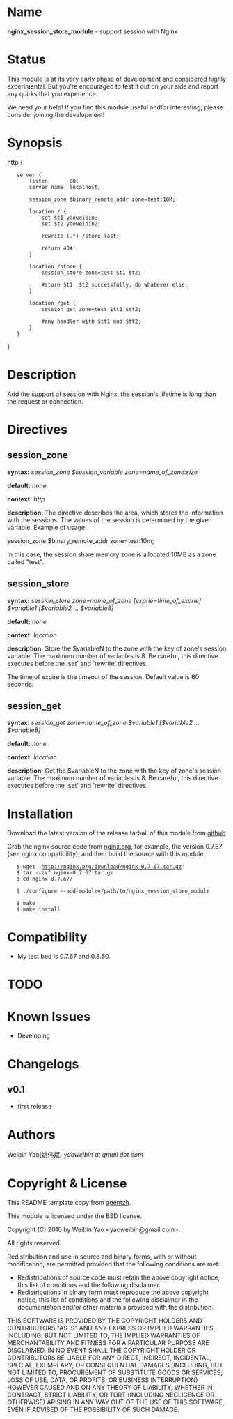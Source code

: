 ﻿= Name =

'''nginx_session_store_module''' - support session with Nginx

= Status =

This module is at its very early phase of development and considered highly experimental. But you're encouraged to test it out on your side and report any quirks that you experience.

We need your help! If you find this module useful and/or interesting, please consider joining the development!

= Synopsis =

<geshi lang="nginx">

http {

	server {
		listen       80;
		server_name  localhost;

		session_zone $binary_remote_addr zone=test:10M;

		location / {
			set $t1 yaoweibin;
			set $t2 yaoweibin2;

			rewrite (.*) /store last;

			return 404;
		}

		location /store {
			session_store zone=test $t1 $t2;

			#store $t1, $t2 successfully, do whatever else;
		}

		location /get {
			session_get zone=test $tt1 $tt2; 

			#any handler with $tt1 and $tt2;
		}
	}
}

</geshi>
= Description =

Add the support of session with Nginx, the session's lifetime is long than the request or connection.

= Directives =

== session_zone ==

'''syntax:''' ''session_zone $session_variable zone=name_of_zone:size''

'''default:''' ''none''

'''context:''' ''http''

'''description:''' The directive describes the area, which stores the information with the sessions. The values of the session is determined by the given variable. Example of usage:

session_zone  $binary_remote_addr  zone=test:10m;

In this case, the session share memory zone is allocated 10MB as a zone called "test".

== session_store ==

'''syntax:''' ''session_store zone=name_of_zone  [exprie=time_of_exprie] $variable1 [$variable2 ... $variable8]''

'''default:''' ''none''

'''context:''' ''location''

'''description:''' Store the $variableN to the zone with the key of zone's session variable. The maximum number of variables is 8. Be careful, this directive executes before the 'set' and 'rewrite' directives.

The time of expire is the timeout of the session. Default value is 60 seconds. 

== session_get ==

'''syntax:''' ''session_get zone=name_of_zone $variable1 [$variable2 ... $variable8]''

'''default:''' ''none''

'''context:''' ''location''

'''description:''' Get the $variableN to the zone with the key of zone's session variable. The maximum number of variables is 8. Be careful, this directive executes before the 'set' and 'rewrite' directives.

= Installation =

Download the latest version of the release tarball of this module from [http://github.com/yaoweibin/nginx_session_store_module github]

Grab the nginx source code from [http://nginx.org/ nginx.org], for example, the version 0.7.67 (see nginx compatibility), and then build the source with this module:

<geshi lang="bash">
    $ wget 'http://nginx.org/download/nginx-0.7.67.tar.gz'
    $ tar -xzvf nginx-0.7.67.tar.gz
    $ cd nginx-0.7.67/

    $ ./configure --add-module=/path/to/nginx_session_store_module

    $ make
    $ make install
</geshi>

= Compatibility =

* My test bed is 0.7.67 and 0.8.50.

= TODO =

= Known Issues =

* Developing  

= Changelogs =

== v0.1 ==
* first release

= Authors =

Weibin Yao(姚伟斌) ''yaoweibin at gmail dot com''

= Copyright & License =

This README template copy from [http://github.com/agentzh agentzh].

This module is licensed under the BSD license.

Copyright (C) 2010 by Weibin Yao <yaoweibin@gmail.com>.

All rights reserved.

Redistribution and use in source and binary forms, with or without modification, are permitted provided that the following conditions are met:

* Redistributions of source code must retain the above copyright notice, this list of conditions and the following disclaimer.
* Redistributions in binary form must reproduce the above copyright notice, this list of conditions and the following disclaimer in the documentation and/or other materials provided with the distribution.

THIS SOFTWARE IS PROVIDED BY THE COPYRIGHT HOLDERS AND CONTRIBUTORS "AS IS" AND ANY EXPRESS OR IMPLIED WARRANTIES, INCLUDING, BUT NOT LIMITED TO, THE IMPLIED WARRANTIES OF MERCHANTABILITY AND FITNESS FOR A PARTICULAR PURPOSE ARE DISCLAIMED. IN NO EVENT SHALL THE COPYRIGHT HOLDER OR CONTRIBUTORS BE LIABLE FOR ANY DIRECT, INDIRECT, INCIDENTAL, SPECIAL, EXEMPLARY, OR CONSEQUENTIAL DAMAGES (INCLUDING, BUT NOT LIMITED TO, PROCUREMENT OF SUBSTITUTE GOODS OR SERVICES; LOSS OF USE, DATA, OR PROFITS; OR BUSINESS INTERRUPTION) HOWEVER CAUSED AND ON ANY THEORY OF LIABILITY, WHETHER IN CONTRACT, STRICT LIABILITY, OR TORT (INCLUDING NEGLIGENCE OR OTHERWISE) ARISING IN ANY WAY OUT OF THE USE OF THIS SOFTWARE, EVEN IF ADVISED OF THE POSSIBILITY OF SUCH DAMAGE.

